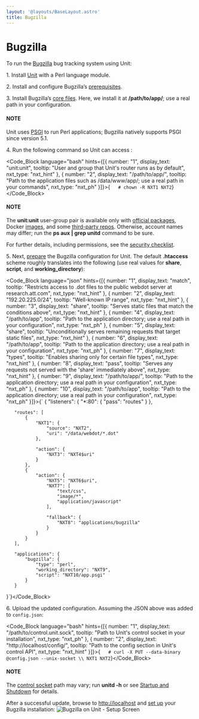 ```yaml
---
layout: '@layouts/BaseLayout.astro'
title: Bugzilla
---
```

# Bugzilla

To run the [Bugzilla](https://www.bugzilla.org) bug tracking system using Unit:

1\. Install [Unit](../installation.md#installation-precomp-pkgs) with a Perl language module.

2\. Install and configure Bugzilla’s [prerequisites](https://bugzilla.readthedocs.io/en/latest/installing/linux.html#install-packages).

3\. Install Bugzilla’s [core files](https://bugzilla.readthedocs.io/en/latest/installing/linux.html#bugzilla).  Here, we install it at **/path/to/app/**; use a real path in your configuration.

#### NOTE

Unit uses [PSGI](https://metacpan.org/pod/PSGI) to run Perl applications; Bugzilla natively supports PSGI since version 5.1.

4\. Run the following command so Unit can access :

<Code_Block language="bash" hints={[{ number: "1", display_text: "unit:unit", tooltip: "User and group that Unit's router runs as by default", nxt_type: "nxt_hint" }, { number: "2", display_text: "/path/to/app/", tooltip: "Path to the application files such as /data/www/app/; use a real path in your commands", nxt_type: "nxt_ph" }]}>{`   # chown -R NXT1 NXT2`}</Code_Block>

#### NOTE

The **unit:unit** user-group pair is available only with [official packages](../installation.md#installation-precomp-pkgs), Docker [images](../installation.md#installation-docker), and some [third-party repos](../installation.md#installation-community-repos).  Otherwise, account names may differ; run the **ps aux \| grep unitd** command to be sure.

For further details, including permissions, see the [security checklist](security.md#security-apps).

5\. Next, [prepare](../configuration.md#configuration-perl) the Bugzilla configuration for Unit.  The default **.htaccess** scheme roughly translates into the following (use real values for **share**, **script**, and **working\_directory**):

<Code_Block language="json" hints={[{ number: "1", display_text: "match", tooltip: "Restricts access to .dot files to the public webdot server at research.att.com", nxt_type: "nxt_hint" }, { number: "2", display_text: "192.20.225.0/24", tooltip: "Well-known IP range", nxt_type: "nxt_hint" }, { number: "3", display_text: "share", tooltip: "Serves static files that match the conditions above", nxt_type: "nxt_hint" }, { number: "4", display_text: "/path/to/app", tooltip: "Path to the application directory; use a real path in your configuration", nxt_type: "nxt_ph" }, { number: "5", display_text: "share", tooltip: "Unconditionally serves remaining requests that target static files", nxt_type: "nxt_hint" }, { number: "6", display_text: "/path/to/app", tooltip: "Path to the application directory; use a real path in your configuration", nxt_type: "nxt_ph" }, { number: "7", display_text: "types", tooltip: "Enables sharing only for certain file types", nxt_type: "nxt_hint" }, { number: "8", display_text: "pass", tooltip: "Serves any requests not served with the 'share' immediately above", nxt_type: "nxt_hint" }, { number: "9", display_text: "/path/to/app/", tooltip: "Path to the application directory; use a real path in your configuration", nxt_type: "nxt_ph" }, { number: "10", display_text: "/path/to/app", tooltip: "Path to the application directory; use a real path in your configuration", nxt_type: "nxt_ph" }]}>{`   {
       "listeners": {
           "*:80": {
               "pass": "routes"
           }
       },

       "routes": [
           {
               "NXT1": {
                   "source": "NXT2",
                   "uri": "/data/webdot/*.dot"
               },

               "action": {
                   "NXT3": "NXT4$uri"
               }
           },
           {
               "action": {
                   "NXT5": "NXT6$uri",
                   "NXT7": [
                       "text/css",
                       "image/*",
                       "application/javascript"
                   ],

                   "fallback": {
                       "NXT8": "applications/bugzilla"
                   }
               }
           }
       ],

       "applications": {
           "bugzilla": {
               "type": "perl",
               "working_directory": "NXT9",
               "script": "NXT10/app.psgi"
           }
       }
   }`}</Code_Block>

6\. Upload the updated configuration.  Assuming the JSON above was added to `config.json`:

<Code_Block language="bash" hints={[{ number: "1", display_text: "/path/to/control.unit.sock", tooltip: "Path to Unit's control socket in your installation", nxt_type: "nxt_ph" }, { number: "2", display_text: "http://localhost/config/", tooltip: "Path to the config section in Unit's control API", nxt_type: "nxt_hint" }]}>{`   # curl -X PUT --data-binary @config.json --unix-socket \\
          NXT1 NXT2`}</Code_Block>

#### NOTE

The [control socket](../controlapi.md#configuration-socket) path may vary; run **unitd -h** or see [Startup and Shutdown](source.md#source-startup) for details.

After a successful update, browse to [http://localhost](http://localhost) and [set up](https://bugzilla.readthedocs.io/en/latest/installing/essential-post-install-config.html) your Bugzilla installation: ![Bugzilla on Unit - Setup Screen](/bugzilla.png)